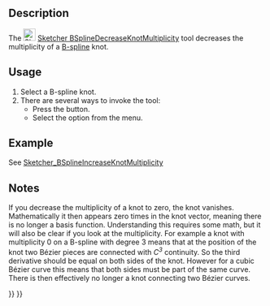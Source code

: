 <languages/>

{{Docnav
|[[Sketcher_BSplineIncreaseKnotMultiplicity|Increase knot multiplicity]]
|[[Sketcher_BSplineInsertKnot|Insert knot]]
|[[Sketcher_Workbench|Sketcher]]
|IconL=Sketcher_BSplineIncreaseKnotMultiplicity.svg
|IconR=Sketcher_BSplineInsertKnot.svg‎
|IconC=Workbench_Sketcher.svg
}}

{{GuiCommand
|Name=Sketcher BSplineDecreaseKnotMultiplicity
|MenuLocation=Sketch → Sketcher B-spline tools → Decrease knot multiplicity
|Workbenches=[[Sketcher_Workbench|Sketcher]]
|Version=0.17
|SeeAlso=[[Sketcher_BSplineIncreaseKnotMultiplicity|Sketcher BSplineIncreaseKnotMultiplicity]]
}}

==Description==

The [[Image:Sketcher_BSplineDecreaseKnotMultiplicity.svg|24px]] [[Sketcher_BSplineDecreaseKnotMultiplicity|Sketcher BSplineDecreaseKnotMultiplicity]] tool decreases the multiplicity of a [[B-Splines|B-spline]] knot.

==Usage==

# Select a B-spline knot.
# There are several ways to invoke the tool:
#* Press the {{Button|[[File:Sketcher_BSplineDecreaseKnotMultiplicity.svg|16px]] [[Sketcher_BSplineDecreaseKnotMultiplicity|Decrease knot multiplicity]]}} button.
#* Select the {{MenuCommand|Sketch → Sketcher B-spline tools → [[Image:Sketcher_BSplineDecreaseKnotMultiplicity.svg|16px]] Decrease knot multiplicity}} option from the menu.

==Example==

See [[Sketcher_BSplineIncreaseKnotMultiplicity#Example|Sketcher_BSplineIncreaseKnotMultiplicity]]

==Notes==

If you decrease the multiplicity of a knot to zero, the knot vanishes. Mathematically it then appears zero times in the knot vector, meaning there is no longer a basis function. Understanding this requires some math, but it will also be clear if you look at the multiplicity. For example a knot with multiplicity 0 on a B-spline with degree 3 
means that at the position of the knot two Bézier pieces are connected with ''C<sup>3</sup>'' continuity. So the third derivative should be equal on both sides of the knot. However for a cubic Bézier curve this means that both sides must be part of the same curve. There is then effectively no longer a knot connecting two Bézier curves.


{{Docnav
|[[Sketcher_BSplineIncreaseKnotMultiplicity|Increase knot multiplicity]]
|[[Sketcher_BSplineInsertKnot|Insert knot]]
|[[Sketcher_Workbench|Sketcher]]
|IconL=Sketcher_BSplineIncreaseKnotMultiplicity.svg
|IconR=Sketcher_BSplineInsertKnot.svg‎
|IconC=Workbench_Sketcher.svg
}}

{{Sketcher_Tools_navi{{#translation:}}}}
{{Userdocnavi{{#translation:}}}}